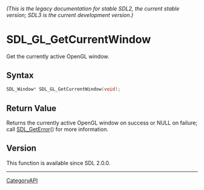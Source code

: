 ====== (This is the legacy documentation for stable SDL2, the current stable version; SDL3 is the current development version.) ======
= SDL_GL_GetCurrentWindow =

Get the currently active OpenGL window.

== Syntax ==

<syntaxhighlight lang='c'>
SDL_Window* SDL_GL_GetCurrentWindow(void);
</syntaxhighlight>

== Return Value ==

Returns the currently active OpenGL window on success or NULL on failure;
call [[SDL_GetError]]() for more information.

== Version ==

This function is available since SDL 2.0.0.

----
[[CategoryAPI]]


